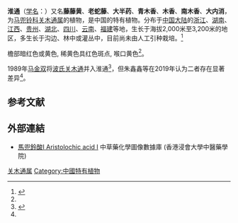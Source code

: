 {{Speciesbox
| status = 
| status_system = 
| image =Aristolochia moupinensis 136-8325.jpg
| genus = Isotrema
| species = moupinense
| authority =  (Franch.) X. X. Zhu, S. Liao & J. S. Ma
| synonyms = 
* 宝兴马兜铃 ''Aristolochia moupinensis'' Franch.
* ''Aristolochia jinshanensis'' Z. L. Yang & S. X. Tan
| synonyms_ref = <ref name="biods.2019183">{{cite journal |last1=Xinxin |first1=Zhu |last2=Jun |first2=Wang |last3=Shuai |first3=Liao |last4=Jinshuang |first4=Ma |title=Synopsis of Aristolochia L. and Isotrema Raf. (Aristolochiaceae) in China |journal=Biodiversity Science |date=2019-10-20 |volume=27 |issue=10 |pages=1143 |doi=10.17520/biods.2019183}}</ref>
}}

'''淮通'''（[[学名|学名]]：{{lang|la|''Isotrema moupinense''}}）又名'''藤藤黄'''、'''老蛇藤'''、'''大半药'''、'''青木香'''、'''木香'''、'''南木香'''、'''大内消'''，为[[马兜铃科|马兜铃科]][[关木通属|关木通属]]的植物，是中国的特有植物。分布于[[中国大陆|中国大陆]]的[[浙江|浙江]]、[[湖南|湖南]]、[[江西|江西]]、[[贵州|贵州]]、[[湖北|湖北]]、[[四川|四川]]、[[云南|云南]]、[[福建|福建]]等地，生长于海拔2,000米至3,200米的地区，多生长于沟边、林中或灌丛中，目前尚未由人工引种栽培。<ref>{{cite web| url =http://www.bioinfo.cn/db05/KmzwSpecies.php?action=view&id=892| title =宝兴马兜铃| work =《中国高等植物数据库全库》| publisher =中国科学院微生物研究所| author =昆明植物研究所| accessdate =2009-02-21| deadurl =yes| archiveurl =https://web.archive.org/web/20160305033033/http://www.bioinfo.cn/db05/KmzwSpecies.php?action=view&id=892| archivedate =2016-03-05}}</ref>

檐部暗红色或黄色, 稀黄色具红色斑点, 喉口黄色<ref name="biods.2019183" />。

1989年[[马金双|马金双]]将[[波氏关木通|波氏关木通]]并入淮通<ref>{{cite journal |author1=马金双 |title=东亚和南亚马兜铃属的修订 |journal=植物分类学报 |date=1989 |volume=27 |issue=5 |pages=321-364 |url=https://www.plantsystematics.com/CN/abstract/abstract1210.shtml |accessdate=2020-11-29 |archive-date=2020-12-10 |archive-url=https://web.archive.org/web/20201210213838/https://www.plantsystematics.com/CN/abstract/abstract1210.shtml |dead-url=no }}</ref>，但朱鑫鑫等在2019年认为二者存在显著差异<ref name="biods.2019183" />。

==参考文献==
{{reflist}}

==外部連結==
* [http://libproject.hkbu.edu.hk/was40/detail?channelid=22253&lang=cht&searchword=code=P00460 馬兜鈴酸I Aristolochic acid I] {{Wayback|url=http://libproject.hkbu.edu.hk/was40/detail?channelid=22253&lang=cht&searchword=code=P00460 |date=20150526131119 }} 中草藥化學圖像數據庫 (香港浸會大學中醫藥學院) {{zh}}{{en}}
{{Taxonbar|from=Q89020097}}

[[Category:关木通属|关木通属]]
[[Category:中國特有植物|Category:中國特有植物]]
{{植物小作品}}